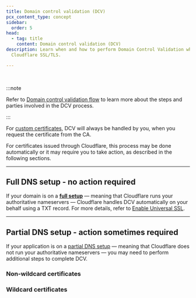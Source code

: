 ```yaml
---
title: Domain control validation (DCV)
pcx_content_type: concept
sidebar:
  order: 5
head:
  - tag: title
    content: Domain control validation (DCV)
description: Learn when and how to perform Domain Control Validation when using
  Cloudflare SSL/TLS.

---
```



<Render file="dcv-definition" /> <br/>

:::note


Refer to [Domain control validation flow](/ssl/edge-certificates/changing-dcv-method/dcv-flow/) to learn more about the steps and parties involved in the DCV process.


:::

For [custom certificates](/ssl/edge-certificates/custom-certificates/), DCV will always be handled by you, when you request the certificate from the CA.

For certificates issued through Cloudflare, this process may be done automatically or it may require you to take action, as described in the following sections.

***

## Full DNS setup - no action required

If your domain is on a [**full setup**](/dns/zone-setups/full-setup/) — meaning that Cloudflare runs your authoritative nameservers — Cloudflare handles DCV automatically on your behalf using a TXT record. For more details, refer to [Enable Universal SSL](/ssl/edge-certificates/universal-ssl/enable-universal-ssl/#full-dns-setup).

***

## Partial DNS setup - action sometimes required

If your application is on a [partial DNS setup](/dns/zone-setups/partial-setup/) — meaning that Cloudflare does not run your authoritative nameservers — you may need to perform additional steps to complete DCV.

### Non-wildcard certificates

<Render file="partial-zone-acm-dcv-nonwildcard" />

### Wildcard certificates

<Render file="partial-zone-acm-dcv-wildcard" />

